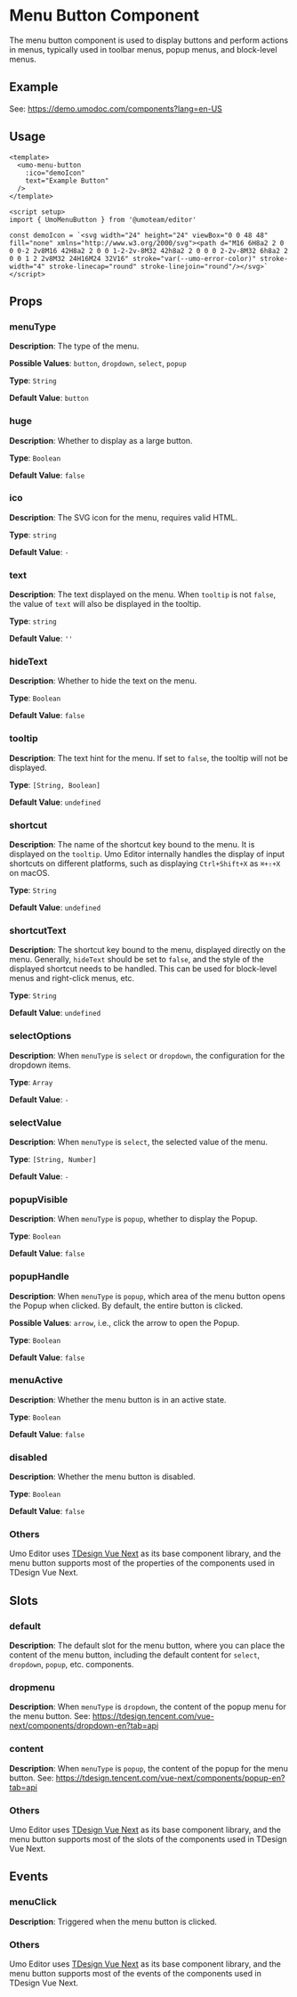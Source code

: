 # Menu Button Component

The menu button component is used to display buttons and perform actions in menus, typically used in toolbar menus, popup menus, and block-level menus.

## Example

See: https://demo.umodoc.com/components?lang=en-US

## Usage

```vue
<template>
  <umo-menu-button
    :ico="demoIcon"
    text="Example Button"
  />
</template>

<script setup>
import { UmoMenuButton } from '@umoteam/editor'

const demoIcon = `<svg width="24" height="24" viewBox="0 0 48 48" fill="none" xmlns="http://www.w3.org/2000/svg"><path d="M16 6H8a2 2 0 0 0-2 2v8M16 42H8a2 2 0 0 1-2-2v-8M32 42h8a2 2 0 0 0 2-2v-8M32 6h8a2 2 0 0 1 2 2v8M32 24H16M24 32V16" stroke="var(--umo-error-color)" stroke-width="4" stroke-linecap="round" stroke-linejoin="round"/></svg>`
</script>
```

## Props

### menuType

**Description**: The type of the menu.

**Possible Values**: `button`, `dropdown`, `select`, `popup`

**Type**: `String`

**Default Value**: `button`

### huge

**Description**: Whether to display as a large button.

**Type**: `Boolean`

**Default Value**: `false`

### ico

**Description**: The SVG icon for the menu, requires valid HTML.

**Type**: `string`

**Default Value**: `-`

### text

**Description**: The text displayed on the menu. When `tooltip` is not `false`, the value of `text` will also be displayed in the tooltip.

**Type**: `string`

**Default Value**: `''`

### hideText

**Description**: Whether to hide the text on the menu.

**Type**: `Boolean`

**Default Value**: `false`

### tooltip

**Description**: The text hint for the menu. If set to `false`, the tooltip will not be displayed.

**Type**: `[String, Boolean]`

**Default Value**: `undefined`

### shortcut

**Description**: The name of the shortcut key bound to the menu. It is displayed on the `tooltip`. Umo Editor internally handles the display of input shortcuts on different platforms, such as displaying `Ctrl+Shift+X` as `⌘+⇧+X` on macOS.

**Type**: `String`

**Default Value**: `undefined`

### shortcutText

**Description**: The shortcut key bound to the menu, displayed directly on the menu. Generally, `hideText` should be set to `false`, and the style of the displayed shortcut needs to be handled. This can be used for block-level menus and right-click menus, etc.

**Type**: `String`

**Default Value**: `undefined`

### selectOptions

**Description**: When `menuType` is `select` or `dropdown`, the configuration for the dropdown items.

**Type**: `Array`

**Default Value**: `-`

### selectValue

**Description**: When `menuType` is `select`, the selected value of the menu.

**Type**: `[String, Number]`

**Default Value**: `-`

### popupVisible

**Description**: When `menuType` is `popup`, whether to display the Popup.

**Type**: `Boolean`

**Default Value**: `false`

### popupHandle

**Description**: When `menuType` is `popup`, which area of the menu button opens the Popup when clicked. By default, the entire button is clicked.

**Possible Values**: `arrow`, i.e., click the arrow to open the Popup.

**Type**: `Boolean`

**Default Value**: `false`

### menuActive

**Description**: Whether the menu button is in an active state.

**Type**: `Boolean`

**Default Value**: `false`

### disabled

**Description**: Whether the menu button is disabled.

**Type**: `Boolean`

**Default Value**: `false`

### Others

Umo Editor uses [TDesign Vue Next](https://tdesign.tencent.com/vue-next/overview-en) as its base component library, and the menu button supports most of the properties of the components used in TDesign Vue Next.

## Slots

### default

**Description**: The default slot for the menu button, where you can place the content of the menu button, including the default content for `select`, `dropdown`, `popup`, etc. components.

### dropmenu

**Description**: When `menuType` is `dropdown`, the content of the popup menu for the menu button. See: https://tdesign.tencent.com/vue-next/components/dropdown-en?tab=api

### content

**Description**: When `menuType` is `popup`, the content of the popup for the menu button. See: https://tdesign.tencent.com/vue-next/components/popup-en?tab=api

### Others

Umo Editor uses [TDesign Vue Next](https://tdesign.tencent.com/vue-next/overview-en) as its base component library, and the menu button supports most of the slots of the components used in TDesign Vue Next.

## Events

### menuClick

**Description**: Triggered when the menu button is clicked.

### Others

Umo Editor uses [TDesign Vue Next](https://tdesign.tencent.com/vue-next/overview-en) as its base component library, and the menu button supports most of the events of the components used in TDesign Vue Next.
